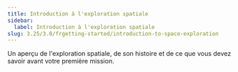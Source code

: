 ```yaml
---
title: Introduction à l'exploration spatiale
sidebar:
  label: Introduction à l'exploration spatiale
slug: 3.25/3.0/frgetting-started/introduction-to-space-exploration
---
```


Un aperçu de l'exploration spatiale, de son histoire et de ce que vous devez savoir avant votre première mission.
